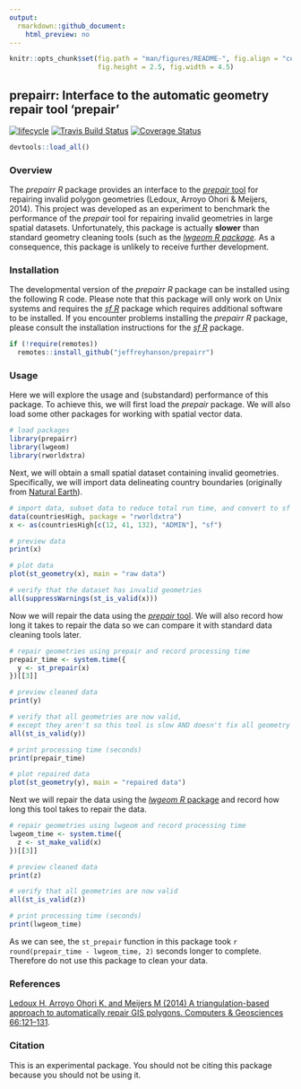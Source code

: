```yaml
---
output:
  rmarkdown::github_document:
    html_preview: no
---
```


```r
knitr::opts_chunk$set(fig.path = "man/figures/README-", fig.align = "center",
                      fig.height = 2.5, fig.width = 4.5)
```

<!--- README.md is generated from README.Rmd. Please edit that file -->

## prepairr: Interface to the automatic geometry repair tool 'prepair'
[![lifecycle](https://img.shields.io/badge/Lifecycle-experimental-orange.svg)](https://www.tidyverse.org/lifecycle/#experimental)
[![Travis Build Status](https://img.shields.io/travis/jeffreyhanson/prepairr/master.svg?label=Status)](https://travis-ci.org/jeffreyhanson/prepairr)
[![Coverage Status](https://codecov.io/github/jeffreyhanson/prepairr/coverage.svg?branch=master)](https://codecov.io/github/jeffreyhanson/prepairr?branch=master)
```r
devtools::load_all()
```

### Overview

The _prepairr R_ package provides an interface to the [_prepair_ tool](https://github.com/tudelft3d/prepair) for repairing invalid polygon geometries (Ledoux, Arroyo Ohori & Meijers, 2014). This project was developed as an experiment to benchmark the performance of the _prepair_ tool for repairing invalid geometries in large spatial datasets. Unfortunately, this package is actually **slower** than standard geometry cleaning tools (such as the [_lwgeom R package_]([_lwgeom R_ package](https://CRAN.R-project.org/package=lwgeom)). As a consequence, this package is unlikely to receive further development.

### Installation

The developmental version of the _prepairr R_ package can be installed using the following R code. Please note that this package will only work on Unix systems and requires the [_sf R_](https://github.com/r-spatial/sf) package which requires additional software to be installed. If you encounter problems installing the _prepairr R_ package, please consult the installation instructions for the [_sf R_](https://github.com/r-spatial/sf) package.

```r
if (!require(remotes))
  remotes::install_github("jeffreyhanson/prepairr")
```

### Usage

Here we will explore the usage and (substandard) performance of this package. To achieve this, we will first load the _prepair_ package. We will also load some other packages for working with spatial vector data.

```r
# load packages
library(prepairr)
library(lwgeom)
library(rworldxtra)
```

Next, we will obtain a small spatial dataset containing invalid geometries. Specifically, we will import data delineating country boundaries (originally from [Natural Earth](https://www.naturalearthdata.com/)).

```r
# import data, subset data to reduce total run time, and convert to sf format
data(countriesHigh, package = "rworldxtra")
x <- as(countriesHigh[c(12, 41, 132), "ADMIN"], "sf")

# preview data
print(x)

# plot data
plot(st_geometry(x), main = "raw data")

# verify that the dataset has invalid geometries
all(suppressWarnings(st_is_valid(x)))
```

Now we will repair the data using the [_prepair_ tool](https://github.com/tudelft3d/prepair). We will also record how long it takes to repair the data so we can compare it with standard data cleaning tools later.

```r
# repair geometries using prepair and record processing time
prepair_time <- system.time({
  y <- st_prepair(x)
})[[3]]

# preview cleaned data
print(y)

# verify that all geometries are now valid,
# except they aren't so this tool is slow AND doesn't fix all geometry issues
all(st_is_valid(y))

# print processing time (seconds)
print(prepair_time)

# plot repaired data
plot(st_geometry(y), main = "repaired data")
```

Next we will repair the data using the [_lwgeom R_ package](https://CRAN.R-project.org/package=lwgeom) and record how long this tool takes to repair the data.

```r
# repair geometries using lwgeom and record processing time
lwgeom_time <- system.time({
  z <- st_make_valid(x)
})[[3]]

# preview cleaned data
print(z)

# verify that all geometries are now valid
all(st_is_valid(z))

# print processing time (seconds)
print(lwgeom_time)
```

As we can see, the `st_prepair` function in this package took `r round(prepair_time - lwgeom_time, 2)` seconds longer to complete. Therefore do not use this package to clean your data.

### References

[Ledoux H, Arroyo Ohori K, and Meijers M (2014) A triangulation-based approach to automatically repair GIS polygons. Computers & Geosciences 66:121--131](https://doi.org/10.1016/j.cageo.2014.01.009).

### Citation

This is an experimental package. You should not be citing this package because you should not be using it.
